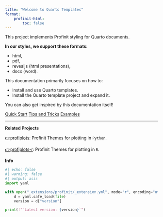 ```yaml
---
title: "Welcome to Quarto Templates"
format:
    profinit-html:
        toc: false
---
```


This project implements Profinit styling for Quarto documents.

**In our styles, we support these formats**:

- html,
- pdf,
- revealjs (html presentations),
- docx (word).

This documentation primarily focuses on how to:

- Install and use Quarto templates.
- Install the Quarto template project and expand it.

You can also get inspired by this documentation itself!

::: {.hero-buttons}
[Quick Start](users/quickstart.qmd){.btn-secondary .btn .btn-lg role="button"}
[Tips and Tricks](users/tricks.qmd){.btn-secondary .btn .btn-lg role="button"}
[Examples](users/examples/index.qmd){.btn-secondary .btn .btn-lg role="button"}
:::

---

**Related Projects**

::: {}
[👉profiplots](https://git.profinit.eu/datascience/sablony/profiplots): Profinit Themes for plotting in `Python`.
:::

::: {}
[👉profiplots-r](https://git.profinit.eu/datascience/sablony/profiplots-r): Profinit Themes for plotting in `R`.
:::

**Info**

```python
#| echo: false
#| warning: false
#| output: asis
import yaml

with open("_extensions/profinit/_extension.yml", mode="r", encoding="utf-8") as file:
    d = yaml.safe_load(file)
    version = d["version"]

print(f"`Latest version: {version}`")
```
